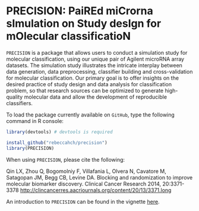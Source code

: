 # PRECISION: PaiREd miCrorna sImulation on Study desIgn for mOlecular classificatioN 

`PRECISION` is a package that allows users to conduct a simulation study for molecular classification, using our unique pair of Agilent microRNA array datasets. The simulation study illustrates the intricate interplay between data generation, data preprocessing, classifier building and cross-validation for molecular classification. Our primary goal is to offer insights on the desired practice of study design and data analysis for classification problem, so that research sources can be optimized to generate high-quality molecular data and allow the development of reproducible classifiers.

To load the package currently available on `GitHub`, type the following command in R console:

```r
library(devtools) # devtools is required

install_github("rebeccahch/precision")
library(PRECISION)

```

When using `PRECISION`, please cite the following:

Qin LX, Zhou Q, Bogomolniy F, Villafania L, Olvera N, Cavatore M, Satagopan JM, Begg CB, Levine DA. Blocking and randomization to improve molecular biomarker discovery. Clinical Cancer Research 2014, 20:3371-3378 [http://clincancerres.aacrjournals.org/content/20/13/3371.long](http://clincancerres.aacrjournals.org/content/20/13/3371.long)

An introduction to `PRECISION` can be found in the vignette [here](https://github.com/rebeccahch/precision/tree/master/vignettes).
